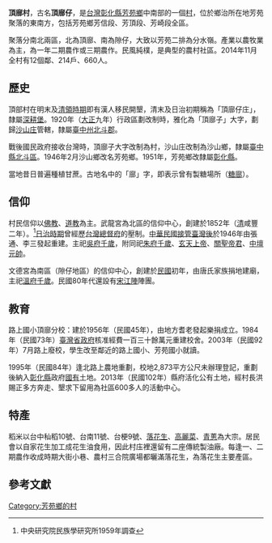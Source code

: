 '''頂廍村'''，古名'''頂廍仔'''，是[[台灣|台灣]][[彰化縣|彰化縣]][[芳苑鄉|芳苑鄉]]中南部的一個[[村里|村]]，位於鄉治所在地芳苑聚落的東南方，包括芳苑鄉芳信段、芳頂段、芳崎段全區。

聚落分南北兩區，北為頂廍、南為隙仔，大致以芳苑二排為分水嶺。產業以農牧業為主，為一年二期農作或三期農作。民風純樸，是典型的農村社區。2014年11月全村有12個鄰、214戶、660人。

==歷史==
頂部村在明末及[[清領時期|清領時期]]即有漢人移民開墾，清末及日治初期稱為「頂廍仔庄」，隸屬[[深耕堡|深耕堡]]。1920年（[[大正|大正]]九年）行政區劃改制時，雅化為「頂廍子」大字，劃歸[[沙山庄|沙山庄]]管轄，隸屬[[臺中州|臺中州]][[北斗郡|北斗郡]]。

戰後國民政府接收台灣時，頂廍子大字改制為村，沙山庄改制為沙山鄉，隸屬[[臺中縣|臺中縣]][[北斗區|北斗區]]。1946年2月沙山鄉改名芳苑鄉。1951年，芳苑鄉改隸屬[[彰化縣|彰化縣]]。

當地昔日普遍種植甘蔗。古地名中的「廍」字，即表示曾有製糖場所（[[糖廍|糖廍]]）。

==信仰==
村民信仰以[[佛教|佛教]]、[[道教|道教]]為主。武龍宮為北區的信仰中心，創建於1852年（[[清|清]]咸豐二年）。<ref>中央研究院民族學研究所1959年調查</ref>[[台灣日治時期|日治時期]]曾經歷[[台灣總督府|台灣總督府]]的壓制。[[臺灣戰後時期|中華民國接管臺灣後]]於1946年由張通、李三發起重建。主祀[[吳府千歲|吳府千歲]]，附同祀[[朱府千歲|朱府千歲]]、[[玄天上帝|玄天上帝]]、[[關聖帝君|關聖帝君]]、[[中壇元帥|中壇元帥]]。

文德宮為南區（隙仔地區）的信仰中心，創建於[[中華民國|民國]]初年，由唐氏家族捐地建廟，主祀[[溫府千歲|溫府千歲]]。民國80年代還設有[[宋江陣|宋江陣]]陣團。

==教育==
路上國小頂廍分校：建於1956年（民國45年），由地方耆老發起樂捐成立。1984年（民國73年）[[臺灣省政府|臺灣省政府]]核准經費一百三十餘萬元重建校舍。2003年（民國92年）7月路上廢校，學生改至鄰近的路上國小、芳苑國小就讀。

1995年（民國84年）逢北路上農地重劃，校地2,873平方公尺未辦理登記，重劃後納入[[彰化縣|彰化縣]]政府[[國有|國有]]土地。2013年（民國102年）縣府活化公有土地，經村長洪賜正多方奔走、墾求下留用為社區600多人的活動中心。

==特產==
稻米以台中秈稻10號、台南11號、台梗9號、[[落花生|落花生]]、[[高麗菜|高麗菜]]、[[青蔥|青蔥]]為大宗。居民會以自家花生加工成花生油食用，因此村庒裡還留有二座傳統製油廠。每逢一、二期農作收成時期大街小巷、農村三合院廣場都曬滿落花生，為落花生主要產區。

==參考文獻==
{{reflist}}

{{彰化縣南西部的村里}}

[[Category:芳苑鄉的村|Category:芳苑鄉的村]]